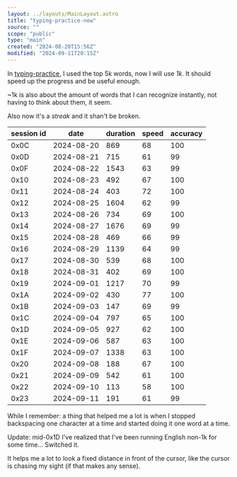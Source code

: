 ```yaml
---
layout: ../layouts/MainLayout.astro
title: "typing-practice-new"
source: ""
scope: "public"
type: "main"
created: "2024-08-20T15:56Z"
modified: "2024-09-11T20:15Z"
---
```


In [typing-practice](/typing-practice), I used the top 5k words, now I will use *1k*. It should speed up the progress and be useful enough.

~1k is also about the amount of words that I can recognize instantly, not having to think about them, it seem.

Also now it's a *streak* and it shan't be broken.

| session id | date       | duration | speed | accuracy |
| ---------- | ---------- | -------- | ----- | -------- |
| 0x0C       | 2024-08-20 | 869      | 68    | 100      |
| 0x0D       | 2024-08-21 | 715      | 61    | 99       |
| 0x0F       | 2024-08-22 | 1543     | 63    | 99       |
| 0x10       | 2024-08-23 | 492      | 67    | 100      |
| 0x11       | 2024-08-24 | 403      | 72    | 100      |
| 0x12       | 2024-08-25 | 1604     | 62    | 99       |
| 0x13       | 2024-08-26 | 734      | 69    | 100      |
| 0x14       | 2024-08-27 | 1676     | 69    | 99       |
| 0x15       | 2024-08-28 | 469      | 66    | 99       |
| 0x16       | 2024-08-29 | 1139     | 64    | 99       |
| 0x17       | 2024-08-30 | 539      | 68    | 100      |
| 0x18       | 2024-08-31 | 402      | 69    | 100      |
| 0x19       | 2024-09-01 | 1217     | 70    | 99       |
| 0x1A       | 2024-09-02 | 430      | 77    | 100      |
| 0x1B       | 2024-09-03 | 147      | 69    | 99       |
| 0x1C       | 2024-09-04 | 797      | 65    | 100      |
| 0x1D       | 2024-09-05 | 927      | 62    | 100      |
| 0x1E       | 2024-09-06 | 587      | 63    | 100      |
| 0x1F       | 2024-09-07 | 1338     | 63    | 100      |
| 0x20       | 2024-09-08 | 188      | 67    | 100      |
| 0x21       | 2024-09-09 | 542      | 61    | 100      |
| 0x22       | 2024-09-10 | 113      | 58    | 100      |
| 0x23       | 2024-09-11 | 191      | 61    | 99       |

While I remember: a thing that helped me a lot is when I stopped backspacing one character at a time and started doing it one word at a time.

Update: mid-0x1D I've realized that I've been running English non-1k for some time... Switched it.

It helps me a lot to look a fixed distance in front of the cursor, like the cursor is chasing my sight (if that makes any sense).